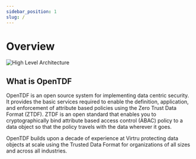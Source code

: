 ```yaml
---
sidebar_position: 1
slug: /
---
```


# Overview

<div style={{ flex: 1, float: 'right' , marginLeft: '20px' }}>
    <img src="/img/OpenTDF-Logo.png" alt="High Level Architecture" style={{ maxWidth: '100%' }} />
</div>

## What is OpenTDF

OpenTDF is an open source system for implementing data centric security. It provides the basic services required to enable the definition, application, and enforcement of attribute based policies using the Zero Trust Data Format (ZTDF). ZTDF is an open standard that enables you to cryptographically bind attribute based access control (ABAC) policy to a data object so that the policy travels with the data wherever it goes.

OpenTDF builds upon a decade of experience at Virtru protecting data objects at scale using the Trusted Data Format for organizations of all sizes and across all industries.